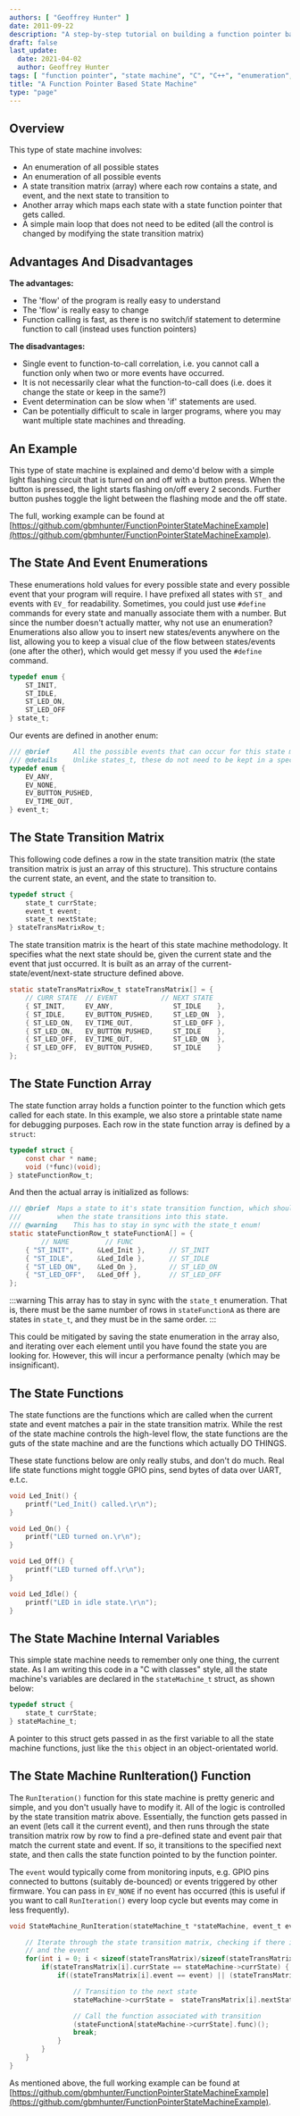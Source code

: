 ```yaml
---
authors: [ "Geoffrey Hunter" ]
date: 2011-09-22
description: "A step-by-step tutorial on building a function pointer based state machine."
draft: false
last_update:
  date: 2021-04-02
  author: Geoffrey Hunter
tags: [ "function pointer", "state machine", "C", "C++", "enumeration", "enum", "states", "events", "embedded", "logic" ]
title: "A Function Pointer Based State Machine"
type: "page"
---
```


## Overview

This type of state machine involves:

* An enumeration of all possible states
* An enumeration of all possible events
* A state transition matrix (array) where each row contains a state, and event, and the next state to transition to
* Another array which maps each state with a state function pointer that gets called.
* A simple main loop that does not need to be edited (all the control is changed by modifying the state transition matrix)

## Advantages And Disadvantages

**The advantages:**

* The 'flow' of the program is really easy to understand
* The 'flow' is really easy to change
* Function calling is fast, as there is no switch/if statement to determine function to call (instead uses function pointers)

**The disadvantages:**

* Single event to function-to-call correlation, i.e. you cannot call a function only when two or more events have occurred.
* It is not necessarily clear what the function-to-call does (i.e. does it change the state or keep in the same?)
* Event determination can be slow when 'if' statements are used.
* Can be potentially difficult to scale in larger programs, where you may want multiple state machines and threading. 

## An Example

This type of state machine is explained and demo'd below with a simple light flashing circuit that is turned on and off with a button press. When the button is pressed, the light starts flashing on/off every 2 seconds. Further button pushes toggle the light between the flashing mode and the off state.

The full, working example can be found at [https://github.com/gbmhunter/FunctionPointerStateMachineExample](https://github.com/gbmhunter/FunctionPointerStateMachineExample).

## The State And Event Enumerations

These enumerations hold values for every possible state and every possible event that your program will require. I have prefixed all states with `ST_` and events with `EV_` for readability. Sometimes, you could just use `#define` commands for every state and manually associate them with a number. But since the number doesn't actually matter, why not use an enumeration? Enumerations also allow you to insert new states/events anywhere on the list, allowing you to keep a visual clue of the flow between states/events (one after the other), which would get messy if you used the `#define` command.

```c
typedef enum {
    ST_INIT,
    ST_IDLE,
    ST_LED_ON,
    ST_LED_OFF
} state_t;
```

Our events are defined in another enum:

```c    
/// @brief      All the possible events that can occur for this state machine.
/// @details    Unlike states_t, these do not need to be kept in a special order.
typedef enum {
    EV_ANY,
    EV_NONE,
    EV_BUTTON_PUSHED,
    EV_TIME_OUT,
} event_t;
```

## The State Transition Matrix

This following code defines a row in the state transition matrix (the state transition matrix is just an array of this structure). This structure contains the current state, an event, and the state to transition to.

```c
typedef struct {
    state_t currState;
    event_t event;
    state_t nextState;
} stateTransMatrixRow_t;
```

The state transition matrix is the heart of this state machine methodology. It specifies what the next state should be, given the current state and the event that just occurred. It is built as an array of the current-state/event/next-state structure defined above.

```c    
static stateTransMatrixRow_t stateTransMatrix[] = {
    // CURR STATE  // EVENT           // NEXT STATE
    { ST_INIT,     EV_ANY,               ST_IDLE    },
    { ST_IDLE,     EV_BUTTON_PUSHED,     ST_LED_ON  },
    { ST_LED_ON,   EV_TIME_OUT,          ST_LED_OFF },
    { ST_LED_ON,   EV_BUTTON_PUSHED,     ST_IDLE    },
    { ST_LED_OFF,  EV_TIME_OUT,          ST_LED_ON  },
    { ST_LED_OFF,  EV_BUTTON_PUSHED,     ST_IDLE    }
};
```

## The State Function Array

The state function array holds a function pointer to the function which gets called for each state. In this example, we also store a printable state name for debugging purposes. Each row in the state function array is defined by a `struct`:

```c    
typedef struct {
    const char * name;
    void (*func)(void);
} stateFunctionRow_t;
```

And then the actual array is initialized as follows:

```c    
/// @brief  Maps a state to it's state transition function, which should be called
///         when the state transitions into this state.
/// @warning    This has to stay in sync with the state_t enum!
static stateFunctionRow_t stateFunctionA[] = {
        // NAME         // FUNC
    { "ST_INIT",      &Led_Init },      // ST_INIT
    { "ST_IDLE",      &Led_Idle },      // ST_IDLE
    { "ST_LED_ON",    &Led_On },        // ST_LED_ON
    { "ST_LED_OFF",   &Led_Off },       // ST_LED_OFF
};
```

:::warning
This array has to stay in sync with the `state_t` enumeration. That is, there must be the same number of rows in `stateFunctionA` as there are states in `state_t`, and they must be in the same order.
:::

This could be mitigated by saving the state enumeration in the array also, and iterating over each element until you have found the state you are looking for. However, this will incur a performance penalty (which may be insignificant).

## The State Functions

The state functions are the functions which are called when the current state and event matches a pair in the state transition matrix. While the rest of the state machine controls the high-level flow, the state functions are the guts of the state machine and are the functions which actually DO THINGS.

These state functions below are only really stubs, and don't do much. Real life state functions might toggle GPIO pins, send bytes of data over UART, e.t.c.

```c    
void Led_Init() {
    printf("Led_Init() called.\r\n");
}

void Led_On() {
    printf("LED turned on.\r\n");
}

void Led_Off() {
    printf("LED turned off.\r\n");
}

void Led_Idle() {
    printf("LED in idle state.\r\n");
}
```

## The State Machine Internal Variables

This simple state machine needs to remember only one thing, the current state. As I am writing this code in a "C with classes" style, all the state machine's variables are declared in the `stateMachine_t` struct, as shown below:

```c    
typedef struct {
    state_t currState;
} stateMachine_t;
```

A pointer to this struct gets passed in as the first variable to all the state machine functions, just like the `this` object in an object-orientated world.

## The State Machine RunIteration() Function

The `RunIteration()` function for this state machine is pretty generic and simple, and you don't usually have to modify it. All of the logic is controlled by the state transition matrix above. Essentially, the function gets passed in an event (lets call it the current event), and then runs through the state transition matrix row by row to find a pre-defined state and event pair that match the current state and event. If so, it transitions to the specified next state, and then calls the state function pointed to by the function pointer.

The `event` would typically come from monitoring inputs, e.g. GPIO pins connected to buttons (suitably de-bounced) or events triggered by other firmware. You can pass in `EV_NONE` if no event has occurred (this is useful if you want to call `RunIteration()` every loop cycle but events may come in less frequently).

```c    
void StateMachine_RunIteration(stateMachine_t *stateMachine, event_t event) {

    // Iterate through the state transition matrix, checking if there is both a match with the current state
    // and the event
    for(int i = 0; i < sizeof(stateTransMatrix)/sizeof(stateTransMatrix[0]); i++) {
        if(stateTransMatrix[i].currState == stateMachine->currState) {
            if((stateTransMatrix[i].event == event) || (stateTransMatrix[i].event == EV_ANY)) {

                // Transition to the next state
                stateMachine->currState =  stateTransMatrix[i].nextState;

                // Call the function associated with transition
                (stateFunctionA[stateMachine->currState].func)();
                break;
            }
        }
    }
}
```

As mentioned above, the full working example can be found at [https://github.com/gbmhunter/FunctionPointerStateMachineExample](https://github.com/gbmhunter/FunctionPointerStateMachineExample).
